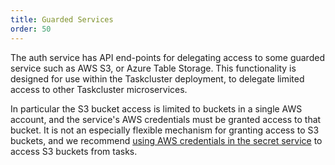 ---
title: Guarded Services
order: 50
---

The auth service has API end-points for delegating access to some guarded service such as AWS S3, or Azure Table Storage.
This functionality is designed for use within the Taskcluster deployment, to delegate limited access to other Taskcluster microservices.

In particular the S3 bucket access is limited to buckets in a single AWS account, and the service's AWS credentials must be granted access to that bucket.
It is not an especially flexible mechanism for granting access to S3 buckets, and we recommend [using AWS credentials in the secret service](/docs/manual/using/s3-uploads) to access S3 buckets from tasks.
